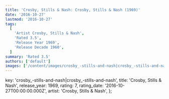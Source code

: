 ```yaml
---
title: 'Crosby, Stills & Nash: Crosby, Stills & Nash (1969)'
date: '2016-10-27'
lastmod: '2016-10-27'
tags:
  [
    'Artist Crosby, Stills & Nash',
    'Rated 3.5',
    'Release Year 1969',
    'Release Decade 1960',
  ]
summary: 'Rated 3.5'
authors: ['default']
images: ['/content/images/crosby_-stills-and-nash|crosby_-stills-and-nash.jpg']
---
```


  key: 'crosby_-stills-and-nash|crosby_-stills-and-nash',
  title: 'Crosby, Stills & Nash',
  release_year: 1969,
  rating: 7,
  rating_date: '2016-10-27T00:00:00.000Z',
  artist: 'Crosby, Stills & Nash',
};

<MusicRating data={data} />
